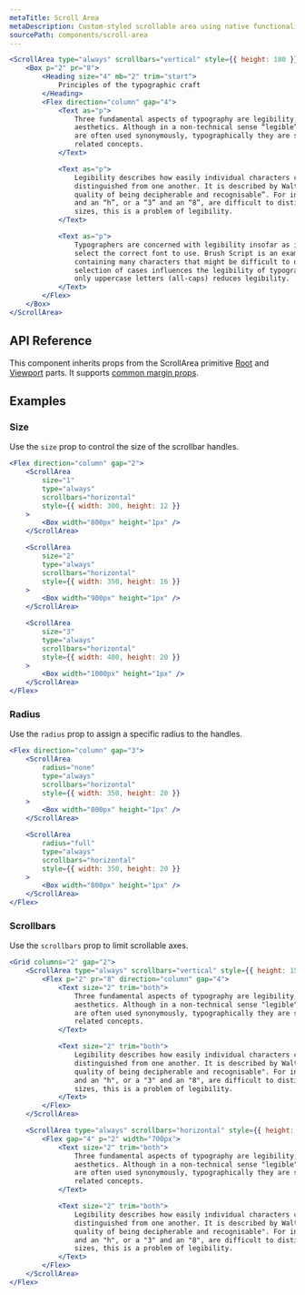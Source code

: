```yaml
---
metaTitle: Scroll Area
metaDescription: Custom-styled scrollable area using native functionality.
sourcePath: components/scroll-area
---
```


```jsx live=true
<ScrollArea type="always" scrollbars="vertical" style={{ height: 180 }}>
	<Box p="2" pr="8">
		<Heading size="4" mb="2" trim="start">
			Principles of the typographic craft
		</Heading>
		<Flex direction="column" gap="4">
			<Text as="p">
				Three fundamental aspects of typography are legibility, readability, and
				aesthetics. Although in a non-technical sense “legible” and “readable”
				are often used synonymously, typographically they are separate but
				related concepts.
			</Text>

			<Text as="p">
				Legibility describes how easily individual characters can be
				distinguished from one another. It is described by Walter Tracy as “the
				quality of being decipherable and recognisable”. For instance, if a “b”
				and an “h”, or a “3” and an “8”, are difficult to distinguish at small
				sizes, this is a problem of legibility.
			</Text>

			<Text as="p">
				Typographers are concerned with legibility insofar as it is their job to
				select the correct font to use. Brush Script is an example of a font
				containing many characters that might be difficult to distinguish. The
				selection of cases influences the legibility of typography because using
				only uppercase letters (all-caps) reduces legibility.
			</Text>
		</Flex>
	</Box>
</ScrollArea>
```

## API Reference

This component inherits props from the ScrollArea primitive [Root](/peoples/docs/components/scroll-area#root) and [Viewport](/peoples/docs/components/scroll-area#viewport) parts. It supports [common margin props](/research/docs/overview/layout#margin-props).

<ThemesPropsTable defs="scrollAreaPropDefs" />

## Examples

### Size

Use the `size` prop to control the size of the scrollbar handles.

```jsx live=true
<Flex direction="column" gap="2">
	<ScrollArea
		size="1"
		type="always"
		scrollbars="horizontal"
		style={{ width: 300, height: 12 }}
	>
		<Box width="800px" height="1px" />
	</ScrollArea>

	<ScrollArea
		size="2"
		type="always"
		scrollbars="horizontal"
		style={{ width: 350, height: 16 }}
	>
		<Box width="900px" height="1px" />
	</ScrollArea>

	<ScrollArea
		size="3"
		type="always"
		scrollbars="horizontal"
		style={{ width: 400, height: 20 }}
	>
		<Box width="1000px" height="1px" />
	</ScrollArea>
</Flex>
```

### Radius

Use the `radius` prop to assign a specific radius to the handles.

```jsx live=true
<Flex direction="column" gap="3">
	<ScrollArea
		radius="none"
		type="always"
		scrollbars="horizontal"
		style={{ width: 350, height: 20 }}
	>
		<Box width="800px" height="1px" />
	</ScrollArea>

	<ScrollArea
		radius="full"
		type="always"
		scrollbars="horizontal"
		style={{ width: 350, height: 20 }}
	>
		<Box width="800px" height="1px" />
	</ScrollArea>
</Flex>
```

### Scrollbars

Use the `scrollbars` prop to limit scrollable axes.

```jsx live=true
<Grid columns="2" gap="2">
	<ScrollArea type="always" scrollbars="vertical" style={{ height: 150 }}>
		<Flex p="2" pr="8" direction="column" gap="4">
			<Text size="2" trim="both">
				Three fundamental aspects of typography are legibility, readability, and
				aesthetics. Although in a non-technical sense "legible" and "readable"
				are often used synonymously, typographically they are separate but
				related concepts.
			</Text>

			<Text size="2" trim="both">
				Legibility describes how easily individual characters can be
				distinguished from one another. It is described by Walter Tracy as "the
				quality of being decipherable and recognisable". For instance, if a "b"
				and an "h", or a "3" and an "8", are difficult to distinguish at small
				sizes, this is a problem of legibility.
			</Text>
		</Flex>
	</ScrollArea>

	<ScrollArea type="always" scrollbars="horizontal" style={{ height: 150 }}>
		<Flex gap="4" p="2" width="700px">
			<Text size="2" trim="both">
				Three fundamental aspects of typography are legibility, readability, and
				aesthetics. Although in a non-technical sense "legible" and "readable"
				are often used synonymously, typographically they are separate but
				related concepts.
			</Text>

			<Text size="2" trim="both">
				Legibility describes how easily individual characters can be
				distinguished from one another. It is described by Walter Tracy as "the
				quality of being decipherable and recognisable". For instance, if a "b"
				and an "h", or a "3" and an "8", are difficult to distinguish at small
				sizes, this is a problem of legibility.
			</Text>
		</Flex>
	</ScrollArea>
</Flex>
```
